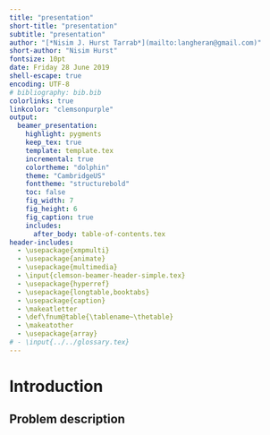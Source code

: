 ---
title: "presentation"
short-title: "presentation"
subtitle: "presentation"
author: "[*Nisim J. Hurst Tarrab*](mailto:langheran@gmail.com)"
short-author: "Nisim Hurst"
fontsize: 10pt
date: Friday 28 June 2019
shell-escape: true
encoding: UTF-8
# bibliography: bib.bib
colorlinks: true
linkcolor: "clemsonpurple"
output:
  beamer_presentation:
    highlight: pygments
    keep_tex: true
    template: template.tex
    incremental: true
    colortheme: "dolphin"
    theme: "CambridgeUS"
    fonttheme: "structurebold"
    toc: false
    fig_width: 7
    fig_height: 6
    fig_caption: true
    includes:
      after_body: table-of-contents.tex
header-includes:
  - \usepackage{xmpmulti}
  - \usepackage{animate}
  - \usepackage{multimedia}
  - \input{clemson-beamer-header-simple.tex}
  - \usepackage{hyperref}
  - \usepackage{longtable,booktabs}
  - \usepackage{caption}
  - \makeatletter
  - \def\fnum@table{\tablename~\thetable}
  - \makeatother
  - \usepackage{array}
# - \input{../../glossary.tex}
---

# Introduction

## Problem description

\begincols
\begincol{.48\textwidth}
\endcol
\begincol{.48\textwidth}
\only<1>{
}
\endcol
\endcols
